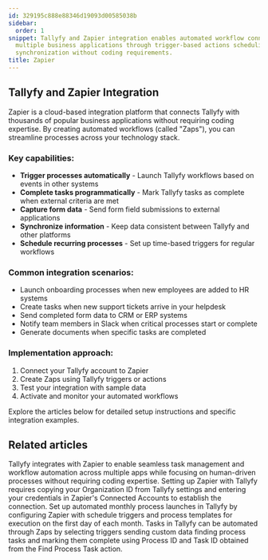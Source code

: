 ```yaml
---
id: 329195c888e88346d19093d00585038b
sidebar:
  order: 1
snippet: Tallyfy and Zapier integration enables automated workflow connections between
  multiple business applications through trigger-based actions scheduling and data
  synchronization without coding requirements.
title: Zapier
---
```


## Tallyfy and Zapier Integration

Zapier is a cloud-based integration platform that connects Tallyfy with thousands of popular business applications without requiring coding expertise. By creating automated workflows (called "Zaps"), you can streamline processes across your technology stack.

### Key capabilities:

- **Trigger processes automatically** - Launch Tallyfy workflows based on events in other systems
- **Complete tasks programmatically** - Mark Tallyfy tasks as complete when external criteria are met
- **Capture form data** - Send form field submissions to external applications
- **Synchronize information** - Keep data consistent between Tallyfy and other platforms
- **Schedule recurring processes** - Set up time-based triggers for regular workflows

### Common integration scenarios:

- Launch onboarding processes when new employees are added to HR systems
- Create tasks when new support tickets arrive in your helpdesk
- Send completed form data to CRM or ERP systems
- Notify team members in Slack when critical processes start or complete
- Generate documents when specific tasks are completed

### Implementation approach:

1. Connect your Tallyfy account to Zapier
2. Create Zaps using Tallyfy triggers or actions
3. Test your integration with sample data
4. Activate and monitor your automated workflows

Explore the articles below for detailed setup instructions and specific integration examples.


<PageTree />


## Related articles
<CardGrid>
<LinkTitleCard header="<b>Zapier > Tallyfy & Zapier</b>" href="/products/pro/integrations/middleware/zapier/how-can-i-improve-task-management-with-tallyfy/" > Tallyfy integrates with Zapier to enable seamless task management and workflow automation across multiple apps while focusing on human-driven processes without requiring coding expertise. </LinkTitleCard>
<LinkTitleCard header="<b>Zapier > Connect Tallyfy to Zapier</b>" href="/products/pro/integrations/middleware/zapier/how-to-connect-your-tallyfy-account-to-zapier/" > Setting up Zapier with Tallyfy requires copying your Organization ID from Tallyfy settings and entering your credentials in Zapier's Connected Accounts to establish the connection. </LinkTitleCard>
<LinkTitleCard header="<b>Zapier > Automate monthly process launch with Zapier</b>" href="/products/pro/integrations/middleware/zapier/how-to-automate-monthly-process-launch-with-zapier/" > Set up automated monthly process launches in Tallyfy by configuring Zapier with schedule triggers and process templates for execution on the first day of each month. </LinkTitleCard>
<LinkTitleCard header="<b>Zapier > Automate tasks in Tallyfy using zaps</b>" href="/products/pro/integrations/middleware/zapier/how-to-automate-tasks-in-tallyfy-using-zaps/" > Tasks in Tallyfy can be automated through Zaps by selecting triggers sending custom data finding process tasks and marking them complete using Process ID and Task ID obtained from the Find Process Task action. </LinkTitleCard>
</CardGrid>